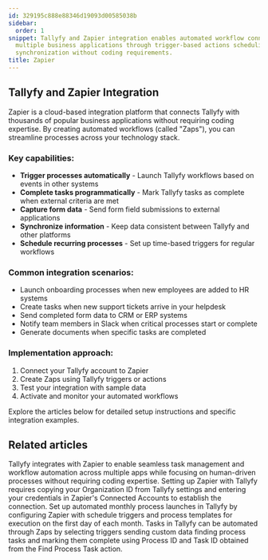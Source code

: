 ```yaml
---
id: 329195c888e88346d19093d00585038b
sidebar:
  order: 1
snippet: Tallyfy and Zapier integration enables automated workflow connections between
  multiple business applications through trigger-based actions scheduling and data
  synchronization without coding requirements.
title: Zapier
---
```


## Tallyfy and Zapier Integration

Zapier is a cloud-based integration platform that connects Tallyfy with thousands of popular business applications without requiring coding expertise. By creating automated workflows (called "Zaps"), you can streamline processes across your technology stack.

### Key capabilities:

- **Trigger processes automatically** - Launch Tallyfy workflows based on events in other systems
- **Complete tasks programmatically** - Mark Tallyfy tasks as complete when external criteria are met
- **Capture form data** - Send form field submissions to external applications
- **Synchronize information** - Keep data consistent between Tallyfy and other platforms
- **Schedule recurring processes** - Set up time-based triggers for regular workflows

### Common integration scenarios:

- Launch onboarding processes when new employees are added to HR systems
- Create tasks when new support tickets arrive in your helpdesk
- Send completed form data to CRM or ERP systems
- Notify team members in Slack when critical processes start or complete
- Generate documents when specific tasks are completed

### Implementation approach:

1. Connect your Tallyfy account to Zapier
2. Create Zaps using Tallyfy triggers or actions
3. Test your integration with sample data
4. Activate and monitor your automated workflows

Explore the articles below for detailed setup instructions and specific integration examples.


<PageTree />


## Related articles
<CardGrid>
<LinkTitleCard header="<b>Zapier > Tallyfy & Zapier</b>" href="/products/pro/integrations/middleware/zapier/how-can-i-improve-task-management-with-tallyfy/" > Tallyfy integrates with Zapier to enable seamless task management and workflow automation across multiple apps while focusing on human-driven processes without requiring coding expertise. </LinkTitleCard>
<LinkTitleCard header="<b>Zapier > Connect Tallyfy to Zapier</b>" href="/products/pro/integrations/middleware/zapier/how-to-connect-your-tallyfy-account-to-zapier/" > Setting up Zapier with Tallyfy requires copying your Organization ID from Tallyfy settings and entering your credentials in Zapier's Connected Accounts to establish the connection. </LinkTitleCard>
<LinkTitleCard header="<b>Zapier > Automate monthly process launch with Zapier</b>" href="/products/pro/integrations/middleware/zapier/how-to-automate-monthly-process-launch-with-zapier/" > Set up automated monthly process launches in Tallyfy by configuring Zapier with schedule triggers and process templates for execution on the first day of each month. </LinkTitleCard>
<LinkTitleCard header="<b>Zapier > Automate tasks in Tallyfy using zaps</b>" href="/products/pro/integrations/middleware/zapier/how-to-automate-tasks-in-tallyfy-using-zaps/" > Tasks in Tallyfy can be automated through Zaps by selecting triggers sending custom data finding process tasks and marking them complete using Process ID and Task ID obtained from the Find Process Task action. </LinkTitleCard>
</CardGrid>